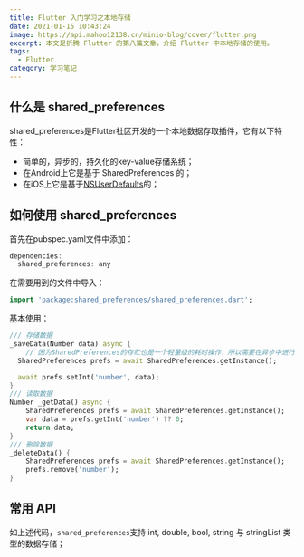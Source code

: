 ```yaml
---
title: Flutter 入门学习之本地存储
date: 2021-01-15 10:43:24
image: https://api.mahoo12138.cn/minio-blog/cover/flutter.png
excerpt: 本文是折腾 Flutter 的第八篇文章，介绍 Flutter 中本地存储的使用。
tags:
  - Flutter
category: 学习笔记
---
```


## 什么是 shared_preferences

shared_preferences是Flutter社区开发的一个本地数据存取插件，它有以下特性：

- 简单的，异步的，持久化的key-value存储系统；
- 在Android上它是基于 SharedPreferences 的；
- 在iOS上它是基于[NSUserDefaults](https://coding.imooc.com/class/321.html?mc_marking=f0d19be86650c0e77daa6fe37e140ded&mc_channel=shouji)的；

## 如何使用 shared_preferences

首先在pubspec.yaml文件中添加：

```dart
dependencies:
  shared_preferences: any
```

在需要用到的文件中导入：

```dart
import 'package:shared_preferences/shared_preferences.dart';
```

基本使用：

```dart
/// 存储数据
_saveData(Number data) async {
    // 因为SharedPreferences的存贮也是一个轻量级的耗时操作，所以需要在异步中进行的。
  SharedPreferences prefs = await SharedPreferences.getInstance();

  await prefs.setInt('number', data);
}
/// 读取数据
Number _getData() async {
    SharedPreferences prefs = await SharedPreferences.getInstance();
	var data = prefs.getInt('number') ?? 0;
	return data;
}
/// 删除数据
_deleteData() {
  	SharedPreferences prefs = await SharedPreferences.getInstance();
	prefs.remove('number');
}
```

## 常用 API

如上述代码，`shared_preferences`支持 int, double, bool, string 与 stringList 类型的数据存储；
